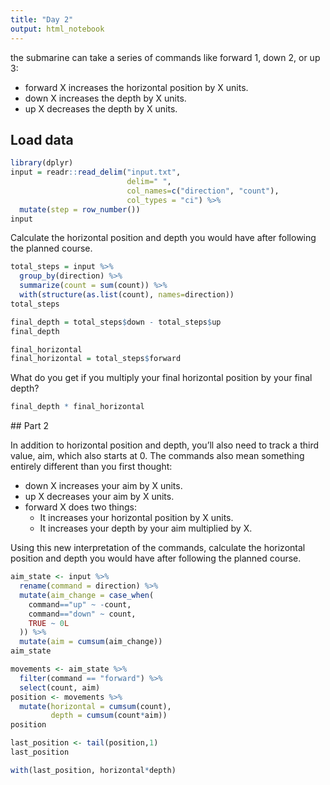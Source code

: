 ```yaml
---
title: "Day 2"
output: html_notebook
---
```


the submarine can take a series of commands like forward 1, down 2, or up 3:

* forward X increases the horizontal position by X units.
* down X increases the depth by X units.
* up X decreases the depth by X units.


## Load data

```r
library(dplyr)
input = readr::read_delim("input.txt",
                          delim=" ",
                          col_names=c("direction", "count"),
                          col_types = "ci") %>%
  mutate(step = row_number())
input
```


Calculate the horizontal position and depth you would have after following the planned course.

```r
total_steps = input %>%
  group_by(direction) %>%
  summarize(count = sum(count)) %>%
  with(structure(as.list(count), names=direction))
total_steps
```

```r
final_depth = total_steps$down - total_steps$up
final_depth
```


```r
final_horizontal
final_horizontal = total_steps$forward
```

 What do you get if you multiply your final horizontal position by your final depth?
 
```r
final_depth * final_horizontal
```
 
 
 
 ## Part 2
 
In addition to horizontal position and depth, you'll also need to track a third value, aim, which also starts at 0. The commands also mean something entirely different than you first thought:

* down X increases your aim by X units.
* up X decreases your aim by X units.
* forward X does two things:
  * It increases your horizontal position by X units.
  * It increases your depth by your aim multiplied by X.
  
Using this new interpretation of the commands, calculate the horizontal position and depth you would have after following the planned course.

```r
aim_state <- input %>%
  rename(command = direction) %>%
  mutate(aim_change = case_when(
    command=="up" ~ -count,
    command=="down" ~ count,
    TRUE ~ 0L
  )) %>%
  mutate(aim = cumsum(aim_change))
aim_state
```

```r
movements <- aim_state %>%
  filter(command == "forward") %>%
  select(count, aim)
position <- movements %>%
  mutate(horizontal = cumsum(count),
         depth = cumsum(count*aim))
position
```

```r
last_position <- tail(position,1)
last_position
```

```r
with(last_position, horizontal*depth)
```

